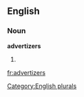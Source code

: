 
==English==

===Noun===
'''advertizers'''

# {{plural of|[[advertizer]]}}

[[Category:English plurals]]

[[fr:advertizers]]